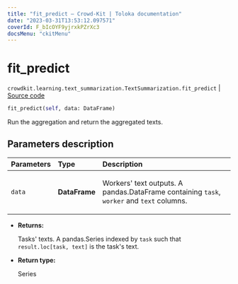 ```yaml
---
title: "fit_predict — Crowd-Kit | Toloka documentation"
date: "2023-03-31T13:53:12.097571"
coverId: F_bIcOYF9yjrxkPZrXc3
docsMenu: "ckitMenu"
---
```


# fit_predict

`crowdkit.learning.text_summarization.TextSummarization.fit_predict` | [Source code](https://github.com/Toloka/crowd-kit/blob/v1.2.1/crowdkit/learning/text_summarization.py#L76)

```python
fit_predict(self, data: DataFrame)
```

Run the aggregation and return the aggregated texts.

## Parameters description

| Parameters | Type | Description |
| :----------| :----| :-----------|
`data`|**DataFrame**|<p>Workers' text outputs. A pandas.DataFrame containing `task`, `worker` and `text` columns.</p>

* **Returns:**

  Tasks' texts.
A pandas.Series indexed by `task` such that `result.loc[task, text]`
is the task's text.

* **Return type:**

  Series